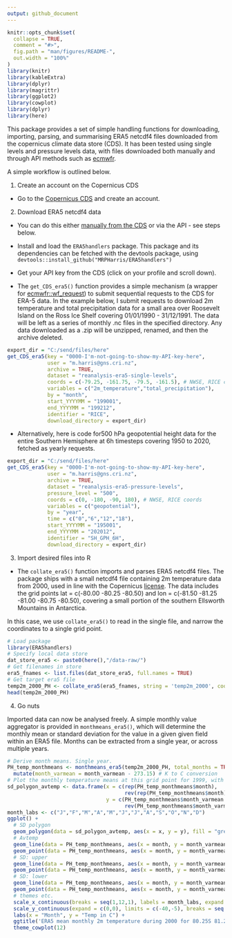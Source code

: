 ```yaml
---
output: github_document
---
```


```r
knitr::opts_chunk$set(
  collapse = TRUE,
  comment = "#>",
  fig.path = "man/figures/README-",
  out.width = "100%"
)
library(knitr)
library(kableExtra)
library(dplyr)
library(magrittr)
library(ggplot2)
library(cowplot)
library(dplyr)
library(here)
```

This package provides a set of simple handling functions for downloading, importing, parsing, and summarising ERA5 netcdf4 files downloaded from the copernicus climate data store (CDS). It has been tested using single levels and pressure levels data, with files downloaded both manually and through API methods such as [ecmwfr](https://github.com/bluegreen-labs/ecmwfr).

A simple workflow is outlined below.

1) Create an account on the Copernicus CDS

* Go to the [Copernicus CDS](https://cds.climate.copernicus.eu/cdsapp#!/home) and create an account. 

2) Download ERA5 netcdf4 data 

* You can do this either [manually from the CDS](https://cds.climate.copernicus.eu/cdsapp#!/search?type=dataset&text=ERA5) or via the API - see steps below. 

* Install and load the `ERA5handlers` package. This package and its dependencies can be fetched with the devtools package, using `devtools::install_github("MRPHarris/ERA5handlers")`

* Get your API key from the CDS (click on your profile and scroll down). 

* The `get_CDS_era5()` function provides a simple mechanism (a wrapper for [ecmwfr::wf_request](https://github.com/bluegreen-labs/ecmwfr)) to submit sequential requests to the CDS for ERA-5 data. In the example below, I submit requests to download 2m temperature and total precipitation data for a small area over Roosevelt Island on the Ross Ice Shelf covering 01/01/1990 - 31/12/1991. The data will be left as a series of monthly .nc files in the specified directory. Any data downloaded as a .zip will be unzipped, renamed, and then the archive deleted. 

```r
export_dir = "C:/send/files/here"
get_CDS_era5(key = "0000-I'm-not-going-to-show-my-API-key-here",
             user = "m.harris@gns.cri.nz",
             archive = TRUE,
             dataset = "reanalysis-era5-single-levels",
             coords = c(-79.25, -161.75, -79.5, -161.5), # NWSE, RICE coords
             variables = c("2m_temperature","total_precipitation"),
             by = "month",
             start_YYYYMM = "199001",
             end_YYYYMM = "199212",
             identifier = "RICE",
             download_directory = export_dir)
```

* Alternatively, here is code for500 hPa geopotential height data for the entire Southern Hemisphere at 6h timesteps covering 1950 to 2020, fetched as yearly requests.

```r
export_dir = "C:/send/files/here"
get_CDS_era5(key = "0000-I'm-not-going-to-show-my-API-key-here",
             user = "m.harris@gns.cri.nz",
             archive = TRUE,
             dataset = "reanalysis-era5-pressure-levels",
             pressure_level = "500",
             coords = c(0, -180, -90, 180), # NWSE, RICE coords
             variables = c("geopotential"),
             by = "year",
             time = c("0","6","12","18"),
             start_YYYYMM = "195001",
             end_YYYYMM = "202012",
             identifier = "SH_GPH_6H",
             download_directory = export_dir)
```

3) Import desired files into R

* The `collate_era5()` function imports and parses ERA5 netcdf4 files. The package ships with a small netcdf4 file containing 2m temperature data from 2000, used in line with the Copernicus [license](https://cds.climate.copernicus.eu/api/v2/terms/static/licence-to-use-copernicus-products.pdf). The data includes the grid points lat = c(-80.00 -80.25 -80.50) and lon = c(-81.50 -81.25 -81.00 -80.75 -80.50), covering a small portion of the southern Ellsworth Mountains in Antarctica.

In this case, we use `collate_era5()` to read in the single file, and narrow the coordinates to a single grid point.

```r
# Load package
library(ERA5handlers)
# Specify local data store
dat_store_era5 <- paste0(here(),"/data-raw/")
# Get filenames in store
era5_fnames <- list.files(dat_store_era5, full.names = TRUE)
# Get target era5 file
temp2m_2000_PH <- collate_era5(era5_fnames, string = 'temp2m_2000', coords = c(-80.25, -81.25))
head(temp2m_2000_PH)
```

4) Go nuts

Imported data can now be analysed freely. A simple monthly value aggregator is provided in `monthmeans_era5()`, which will determine the monthly mean or standard deviation for the value in a given given field within an ERA5 file. Months can be extracted from a single year, or across multiple years.

```r
# Derive month means. Single year.
PH_temp_monthmeans <- monthmeans_era5(temp2m_2000_PH, total_months = TRUE) %>%
  mutate(month_varmean = month_varmean - 273.15) # K to C conversion
# Plot the monthly temperature means at this grid point for 1999, with standard devations
sd_polygon_avtemp <- data.frame(x = c(rep(PH_temp_monthmeans$month), 
                                      rev(rep(PH_temp_monthmeans$month))), 
                                y = c(PH_temp_monthmeans$month_varmean + PH_temp_monthmeans$month_varsd, 
                                      rev(PH_temp_monthmeans$month_varmean - PH_temp_monthmeans$month_varsd)))
month_labs <- c("J","F","M","A","M","J","J","A","S","O","N","D")
ggplot() +
  # SD polygon
  geom_polygon(data = sd_polygon_avtemp, aes(x = x, y = y), fill = "grey60", colour = "NA", alpha = 0.2) +
  # Avtemp
  geom_line(data = PH_temp_monthmeans, aes(x = month, y = month_varmean)) +
  geom_point(data = PH_temp_monthmeans, aes(x = month, y = month_varmean)) +
  # SD: upper
  geom_line(data = PH_temp_monthmeans, aes(x = month, y = month_varmean + month_varsd), linetype = 'dashed') +
  geom_point(data = PH_temp_monthmeans, aes(x = month, y = month_varmean + month_varsd), shape = 4) +
  # SD: lower
  geom_line(data = PH_temp_monthmeans, aes(x = month, y = month_varmean - month_varsd), linetype = 'dashed') +
  geom_point(data = PH_temp_monthmeans, aes(x = month, y = month_varmean - month_varsd), shape = 4) +
  # themes etc.
  scale_x_continuous(breaks = seq(1,12,1), labels = month_labs, expand = c(0,0)) +
  scale_y_continuous(expand = c(0,0), limits = c(-40,-5), breaks = seq(-40,-5,5)) +
  labs(x = "Month", y = "Temp in C") +
  ggtitle('ERA5 mean monthly 2m temperature during 2000 for 80.25S 81.25W') +
  theme_cowplot(12)

```


